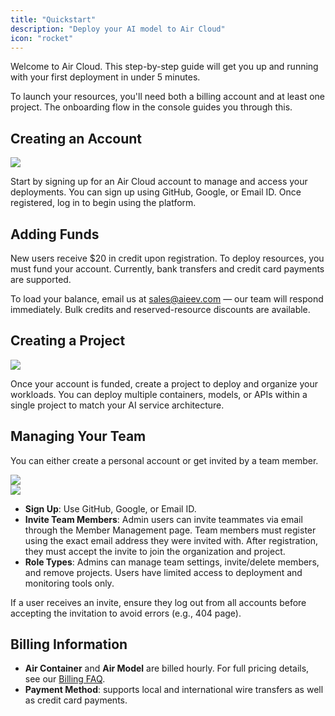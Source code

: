 ```yaml
---
title: "Quickstart"
description: "Deploy your AI model to Air Cloud"
icon: "rocket"
---
```


Welcome to Air Cloud. This step-by-step guide will get you up and running with your first deployment in under 5 minutes.

To launch your resources, you'll need both a billing account and at least one project. The onboarding flow in the console guides you through this.

## Creating an Account

<Frame caption="Sign Up and Login">
  <img
    src="/docs/images/sign-up-and-login.png"
    style={{ borderRadius: "0.5rem" }}
  />
</Frame>

Start by signing up for an Air Cloud account to manage and access your deployments.
You can sign up using GitHub, Google, or Email ID. Once registered, log in to begin
using the platform.

## Adding Funds

New users receive $20 in credit upon registration. To deploy resources, you must fund your account. Currently, bank transfers and credit card payments are supported.

To load your balance, email us at [sales@aieev.com](mailto:sales@aieev.com) — our team will respond immediately. Bulk credits and reserved-resource discounts are available.

## Creating a Project

<Frame caption="Create a Project">
  <img
    src="/docs/images/create-a-project.png"
    style={{ borderRadius: "0.5rem" }}
  />
</Frame>

Once your account is funded, create a project to deploy and organize your workloads. You can deploy multiple containers, models, or APIs within a single project to match your AI service architecture.

## Managing Your Team

You can either create a personal account or get invited by a team member.

<Frame caption="Organization Members Page">
  <img
    src="/docs/images/organization-members-page.png"
    style={{ borderRadius: "0.5rem" }}
  />
</Frame>

<br />

<Frame caption="Invite Member">
  <img
    src="/docs/images/invite-member.png"
    style={{ borderRadius: "0.5rem" }}
  />
</Frame>

- **Sign Up**: Use GitHub, Google, or Email ID.
- **Invite Team Members**: Admin users can invite teammates via email through the Member Management page. Team members must register using the exact email address they were invited with. After registration, they must accept the invite to join the organization and project.
- **Role Types**: Admins can manage team settings, invite/delete members, and remove projects. Users have limited access to deployment and monitoring tools only.

<Warning>
  If a user receives an invite, ensure they log out from all accounts before
  accepting the invitation to avoid errors (e.g., 404 page).
</Warning>

## Billing Information

- **Air Container** and **Air Model** are billed hourly. For full pricing details, see our [Billing FAQ](https://www.aieev.com/pricing).
- **Payment Method**: supports local and international wire transfers as well as credit card payments. 
